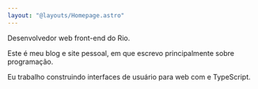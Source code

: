 ```yaml
---
layout: "@layouts/Homepage.astro"
---
```



Desenvolvedor web front-end do Rio.

Este é meu blog e site pessoal, em que escrevo principalmente sobre
programação.

Eu trabalho construindo interfaces de usuário para web com <ReactLink /> e
TypeScript.
